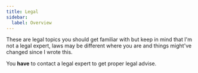 ```yaml
---
title: Legal
sidebar:
  label: Overview
---
```



<SimonSays title="I am not a legal expert and this is not legal advise">
These are legal topics you should get familiar with but keep in mind that I'm not a legal expert, laws may be different where you are and things might've changed since I wrote this.

You **have** to contact a legal expert to get proper legal advise.
</SimonSays>


<OverviewCards folder="concepts/legal" />
